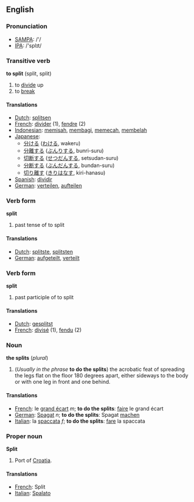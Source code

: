 ==English==

=== Pronunciation ===
*[[w:SAMPA|SAMPA]]: /'/
*[[w:IPA|IPA]]: /'splɪt/

===Transitive verb===

'''to split''' (split, split)

# to [[divide]] up
# to [[break]]

====Translations====
*[[Dutch]]: [[splitsen]]
*[[French]]: [[divider]] (1), [[fendre]] (2)
*[[Indonesian]]: [[pisah|memisah]], [[bagi|membagi]], [[pecah|memecah]], [[belah|membelah]]
*[[Japanese]]: 
** [[分ける]] ([[わける]], wakeru)
** [[分離]]する ([[ぶんり]]する, bunri-suru)
** [[切断]]する ([[せつだん]]する, setsudan-suru)
** [[分断]]する ([[ぶんだん]]する, bundan-suru)
** [[切り離す]] ([[きりはなす]], kiri-hanasu)
*[[Spanish]]: [[dividir]]
*[[German]]: [[verteilen]], [[aufteilen]]

===Verb form===

'''split'''

# past tense of to split

====Translations====
*[[Dutch]]: [[splitste]], [[splitsten]]
*[[German]]: [[aufgeteilt]], [[verteilt]]

===Verb form===

'''split'''

# past participle of to split

====Translations====
*[[Dutch]]: [[gesplitst]]
*[[French]]: [[divisé]] (1), [[fendu]] (2)

===Noun===

'''the splits''' (''plural'')

# (''Usually in the phrase'' '''to do the splits''') the acrobatic feat of spreading the legs flat on the floor 180 degrees apart, either sideways to the body or with one leg in front and one behind.

====Translations====

*[[French]]: le [[grand écart]] ''m''; '''to do the splits''': [[faire]] le grand écart
*[[German]]: [[Spagat]] ''n''; '''to do the splits''': Spagat [[machen]]
*[[Italian]]: la [[spaccata]] ''f''; '''to do the splits''': [[fare]] la spaccata

===Proper noun===

'''Split'''

#Port of [[Croatia]].

====Translations====

*[[French]]: Split
*[[Italian]]: [[Spalato]]